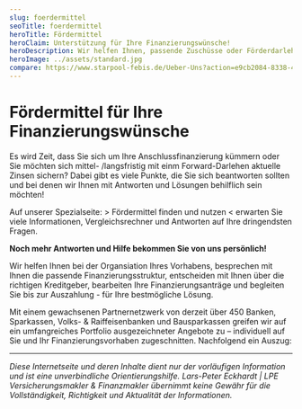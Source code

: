 ```yaml
---
slug: foerdermittel
seoTitle: foerdermittel
heroTitle: Fördermittel
heroClaim: Unterstützung für Ihre Finanzierungswünsche!
heroDescription: Wir helfen Ihnen, passende Zuschüsse oder Förderdarlehen auszumachen und richtig zu nutzen. Hauskauf, Neubau, Sanierung, Investitionen in eine neue Heizung und Solarthermie, eine Photovoltaik-Anlage, ein Elektrofahrzeug, in Barrierefreiheit oder Einbruchschutz – für all diese Investitionen stehen diverse Fördergelder bereit.
heroImage: ../assets/standard.jpg
compare: https://www.starpool-febis.de/Ueber-Uns?action=e9cb2084-8338-47e5-afeb-7c9c9433f73a
---
```


# Fördermittel für Ihre Finanzierungswünsche

Es wird Zeit, dass Sie sich um Ihre Anschlussfinanzierung kümmern oder Sie möchten sich mittel- /langsfristig mit einm Forward-Darlehen aktuelle Zinsen sichern?
Dabei gibt es viele Punkte, die Sie sich beantworten sollten und bei denen wir Ihnen mit Antworten und Lösungen behilflich sein möchten!

Auf unserer Spezialseite: <Link to="https://www.starpool-febis.de/Ueber-Uns?action=e9cb2084-8338-47e5-afeb-7c9c9433f73a">> Fördermittel finden und nutzen < </Link> erwarten Sie viele Informationen, Vergleichsrechner und Antworten auf Ihre dringendsten Fragen.

**Noch mehr Antworten und Hilfe bekommen Sie von uns persönlich!** 

Wir helfen Ihnen bei der Organsiation Ihres Vorhabens, besprechen mit Ihnen die passende Finanzierungsstruktur, entscheiden mit Ihnen über die richtigen Kreditgeber, bearbeiten Ihre Finanzierungsanträge und begleiten Sie bis zur Auszahlung - für Ihre bestmögliche Lösung.










<ContactAndCompareBox />
<ProvenExpert />

Mit einem gewachsenen Partnernetzwerk von derzeit über 450 Banken, Sparkassen, Volks- & Raiffeisenbanken und Bausparkassen greifen wir auf ein umfangreiches Portfolio ausgezeichneter Angebote zu – individuell auf Sie und Ihr Finanzierungsvorhaben zugeschnitten. Nachfolgend ein Auszug:

<InsurancesBox title='Banken'/>

---

_Diese Internetseite und deren Inhalte dient nur der vorläufigen Information und ist eine unverbindliche Orientierungshilfe. Lars-Peter Eckhardt | LPE Versicherungsmakler & Finanzmakler übernimmt keine Gewähr für die Vollständigkeit,
Richtigkeit und Aktualität der Informationen._